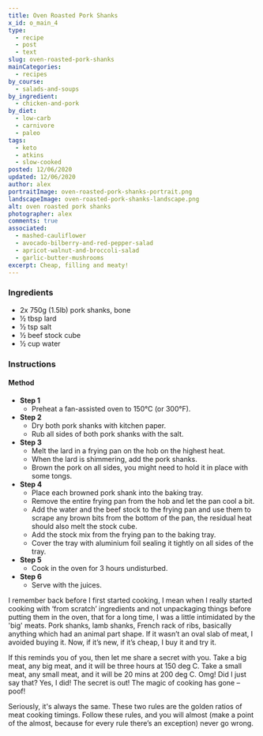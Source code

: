 ```yaml
---
title: Oven Roasted Pork Shanks
x_id: o_main_4
type:
  - recipe
  - post
  - text
slug: oven-roasted-pork-shanks
mainCategories: 
  - recipes
by_course:
  - salads-and-soups
by_ingredient:
  - chicken-and-pork
by_diet:
  - low-carb
  - carnivore
  - paleo
tags:
  - keto
  - atkins
  - slow-cooked
posted: 12/06/2020
updated: 12/06/2020
author: alex
portraitImage: oven-roasted-pork-shanks-portrait.png 
landscapeImage: oven-roasted-pork-shanks-landscape.png 
alt: oven roasted pork shanks
photographer: alex
comments: true
associated: 
  - mashed-cauliflower
  - avocado-bilberry-and-red-pepper-salad
  - apricot-walnut-and-broccoli-salad
  - garlic-butter-mushrooms
excerpt: Cheap, filling and meaty!
---
```


<Ingredients>

### Ingredients
    
  - 2x 750g (1.5lb) pork shanks, bone
  - ½ tbsp lard
  - ½ tsp salt
  - ½ beef stock cube
  - ½ cup water

</Ingredients>

<Instructions>

### Instructions

#### Method

  - **Step 1**
    - Preheat a fan-assisted oven to 150°C (or 300°F).
  - **Step 2**
    - Dry both pork shanks with kitchen paper.
    - Rub all sides of both pork shanks with the salt.
  - **Step 3**
    - Melt the lard in a frying pan on the hob on the highest heat.
    - When the lard is shimmering, add the pork shanks.
    - Brown the pork on all sides, you might need to hold it in place with some tongs.
  - **Step 4**
    - Place each browned pork shank into the baking tray.
    - Remove the entire frying pan from the hob and let the pan cool a bit.
    - Add the water and the beef stock to the frying pan and use them to scrape any brown bits from the bottom of the pan, the residual heat should also melt the stock cube.
    - Add the stock mix from the frying pan to the baking tray.
    - Cover the tray with aluminium foil sealing it tightly on all sides of the tray.
  - **Step 5**
    - Cook in the oven for 3 hours undisturbed.
  - **Step 6**
    - Serve with the juices.

</Instructions>

<PostBody>

I remember back before I first started cooking, I mean when I really started cooking with ‘from scratch’ ingredients and not unpackaging things before putting them in the oven, that for a long time, I was a little intimidated by the 'big' meats.  Pork shanks, lamb shanks, French rack of ribs, basically anything which had an animal part shape.  If it wasn’t an oval slab of meat, I avoided buying it. Now, if it’s new, if it’s cheap, I buy it and try it.

If this reminds you of you, then let me share a secret with you.  Take a big meat, any big meat, and it will be three hours at 150 deg C.  Take a small meat, any small meat, and it will be 20 mins at 200 deg C. Omg! Did I just say that? Yes, I did! The secret is out! The magic of cooking has gone – poof!

Seriously, it's always the same. These two rules are the golden ratios of meat cooking timings. Follow these rules, and you will almost (make a point of the almost, because for every rule there’s an exception) never go wrong. 

</PostBody>


